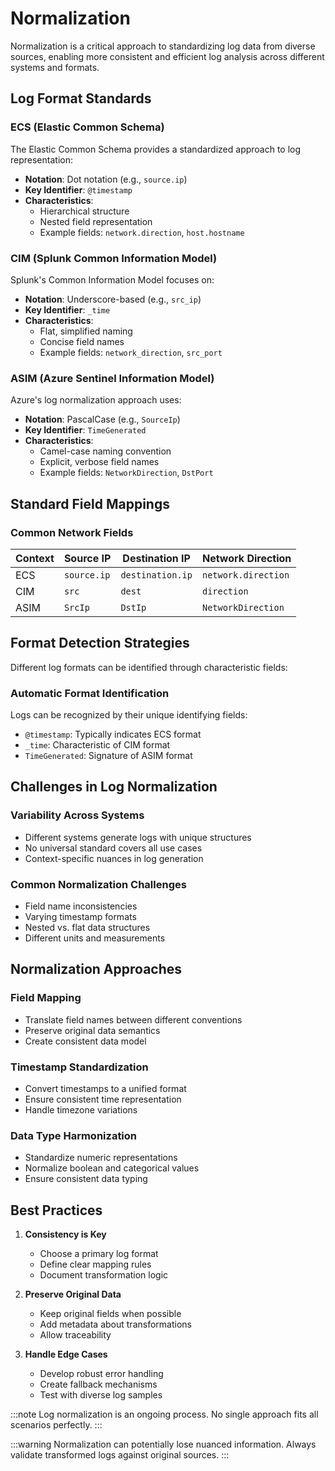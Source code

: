 # Normalization

Normalization is a critical approach to standardizing log data from diverse sources, enabling more consistent and efficient log analysis across different systems and formats.

## Log Format Standards

### ECS (Elastic Common Schema)
The Elastic Common Schema provides a standardized approach to log representation:
- **Notation**: Dot notation (e.g., `source.ip`)
- **Key Identifier**: `@timestamp`
- **Characteristics**:
  - Hierarchical structure
  - Nested field representation
  - Example fields: `network.direction`, `host.hostname`

### CIM (Splunk Common Information Model)
Splunk's Common Information Model focuses on:
- **Notation**: Underscore-based (e.g., `src_ip`)
- **Key Identifier**: `_time`
- **Characteristics**:
  - Flat, simplified naming
  - Concise field names
  - Example fields: `network_direction`, `src_port`

### ASIM (Azure Sentinel Information Model)
Azure's log normalization approach uses:
- **Notation**: PascalCase (e.g., `SourceIp`)
- **Key Identifier**: `TimeGenerated`
- **Characteristics**:
  - Camel-case naming convention
  - Explicit, verbose field names
  - Example fields: `NetworkDirection`, `DstPort`

## Standard Field Mappings

### Common Network Fields

| Context | Source IP | Destination IP | Network Direction |
|---------|-----------|----------------|-------------------|
| ECS | `source.ip` | `destination.ip` | `network.direction` |
| CIM | `src` | `dest` | `direction` |
| ASIM | `SrcIp` | `DstIp` | `NetworkDirection` |

## Format Detection Strategies

Different log formats can be identified through characteristic fields:

### Automatic Format Identification
Logs can be recognized by their unique identifying fields:
- `@timestamp`: Typically indicates ECS format
- `_time`: Characteristic of CIM format
- `TimeGenerated`: Signature of ASIM format

## Challenges in Log Normalization

### Variability Across Systems
- Different systems generate logs with unique structures
- No universal standard covers all use cases
- Context-specific nuances in log generation

### Common Normalization Challenges
- Field name inconsistencies
- Varying timestamp formats
- Nested vs. flat data structures
- Different units and measurements

## Normalization Approaches

### Field Mapping
- Translate field names between different conventions
- Preserve original data semantics
- Create consistent data model

### Timestamp Standardization
- Convert timestamps to a unified format
- Ensure consistent time representation
- Handle timezone variations

### Data Type Harmonization
- Standardize numeric representations
- Normalize boolean and categorical values
- Ensure consistent data typing

## Best Practices

1. **Consistency is Key**
   - Choose a primary log format
   - Define clear mapping rules
   - Document transformation logic

2. **Preserve Original Data**
   - Keep original fields when possible
   - Add metadata about transformations
   - Allow traceability

3. **Handle Edge Cases**
   - Develop robust error handling
   - Create fallback mechanisms
   - Test with diverse log samples

:::note
Log normalization is an ongoing process. No single approach fits all scenarios perfectly.
:::

:::warning
Normalization can potentially lose nuanced information. Always validate transformed logs against original sources.
:::
